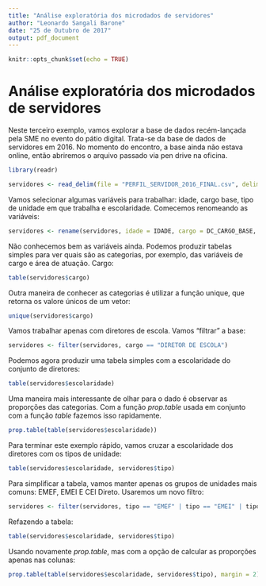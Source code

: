 ```yaml
---
title: "Análise exploratória dos microdados de servidores"
author: "Leonardo Sangali Barone"
date: "25 de Outubro de 2017"
output: pdf_document
---
```


```r
knitr::opts_chunk$set(echo = TRUE)
```

# Análise exploratória dos microdados de servidores

Neste terceiro exemplo, vamos explorar a base de dados recém-lançada pela SME no evento do pátio digital. Trata-se da base de dados de servidores em 2016. No momento do encontro, a base ainda não estava online, então abriremos o arquivo passado via pen drive na oficina.

```r
library(readr)

servidores <- read_delim(file = "PERFIL_SERVIDOR_2016_FINAL.csv", delim = ";", escape_double = FALSE, trim_ws = TRUE)
```

Vamos selecionar algumas variáveis para trabalhar: idade, cargo base, tipo de unidade em que trabalha e escolaridade. Comecemos renomeando as variáveis:

```r
servidores <- rename(servidores, idade = IDADE, cargo = DC_CARGO_BASE, tipo = TP_UNIDADE_BASE, escolaridade = NIVEL_FORM)
```

Não conhecemos bem as variáveis ainda. Podemos produzir tabelas simples para ver quais são as categorias, por exemplo, das variáveis de cargo e área de atuação. Cargo:

```r
table(servidores$cargo)
```

Outra maneira de conhecer as categorias é utilizar a função unique, que retorna os valore únicos de um vetor:

```r
unique(servidores$cargo)
```

Vamos trabalhar apenas com diretores de escola. Vamos "filtrar" a base:

```r
servidores <- filter(servidores, cargo == "DIRETOR DE ESCOLA")
```

Podemos agora produzir uma tabela simples com a escolaridade do conjunto de diretores:

```r
table(servidores$escolaridade)
```

Uma maneira mais interessante de olhar para o dado é observar as proporções das categorias. Com a função _prop.table_ usada em conjunto com a função _table_ fazemos isso rapidamente.

```r
prop.table(table(servidores$escolaridade))
```

Para terminar este exemplo rápido, vamos cruzar a escolaridade dos diretores com os tipos de unidade:

```r
table(servidores$escolaridade, servidores$tipo)
```

Para simplificar a tabela, vamos manter apenas os grupos de unidades mais comuns: EMEF, EMEI E CEI Direto. Usaremos um novo filtro:

```r
servidores <- filter(servidores, tipo == "EMEF" | tipo == "EMEI" | tipo == "CEI DIRET")
```

Refazendo a tabela:

```r
table(servidores$escolaridade, servidores$tipo)
```

Usando novamente _prop.table_, mas com a opção de calcular as proporções apenas nas colunas:

```r
prop.table(table(servidores$escolaridade, servidores$tipo), margin = 2)
```

